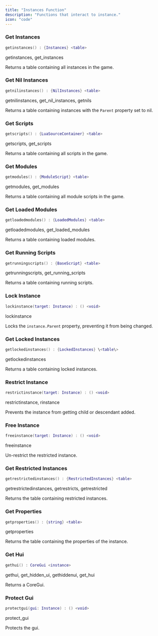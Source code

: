```yaml
---
title: "Instances Function"
description: "Functions that interact to instance."
icon: "code"
---
```


### Get Instances

```lua
getinstances() : {Instances} <table>
```

<Info>
  getinstances, get_instances
</Info>

Returns a table containing all instances in the game.

### Get Nil Instances

```lua
getnilinstances() : {NilInstances} <table>
```

<Info>
  getnilinstances, get_nil_instances, getnils
</Info>

Returns a table containing instances with the `Parent` property set to nil.

### Get Scripts

```lua
getscripts() : {LuaSourceContainer} <table>
```

<Info>
  getscripts, get_scripts
</Info>

Returns a table containing all scripts in the game.

### Get Modules

```lua
getmodules() : {ModuleScript} <table>
```

<Info>
  getmodules, get_modules
</Info>

Returns a table containing all module scripts in the game.

### Get Loaded Modules

```lua
getloadedmodules() : {LoadedModules} <table>
```

<Info>
  getloadedmodules, get_loaded_modules
</Info>

Returns a table containing loaded modules.

### Get Running Scripts

```lua
getrunningscripts() : {BaseScript} <table>
```

<Info>
  getrunningscripts, get_running_scripts
</Info>

Returns a table containing running scripts.

### Lock Instance

```lua
lockinstance(target: Instance) : () <void>
```

<Info>
  lockinstance
</Info>

Locks the `instance.Parent` property, preventing it from being changed.

### Get Locked Instances

```lua
getlockedinstances() : {LockedInstances} \<table\>
```

<Info>
  getlockedinstances
</Info>

Returns a table containing locked instances.

### Restrict Instance

```lua
restrictinstance(target: Instance) : () <void>
```

<Info>
  restrictinstance, rinstance
</Info>

Prevents the instance from getting child or descendant added.

### Free Instance

```lua
freeinstance(target: Instance) : () <void>
```

<Info>
  freeinstance
</Info>

Un-restrict the restricted instance.

### Get Restricted Instances

```lua
getrestrictedinstances() : {RestrictedInstances} <table>
```

<Info>
  getrestrictedinstances, getrestricts, getrestricted
</Info>

Returns the table containing restricted instances.

### Get Properties

```lua
getproperties() : {string} <table>
```

<Info>
  getproperties
</Info>

Returns the table containing the properties of the instance.

### Get Hui

```lua
gethui() : CoreGui <instance>
```

<Info>
  gethui, get_hidden_ui, gethiddenui, get_hui
</Info>

Returns a CoreGui.

### Protect Gui

```lua
protectgui(gui: Instance) : () <void>
```

<Info>
  protect_gui
</Info>

Protects the gui.